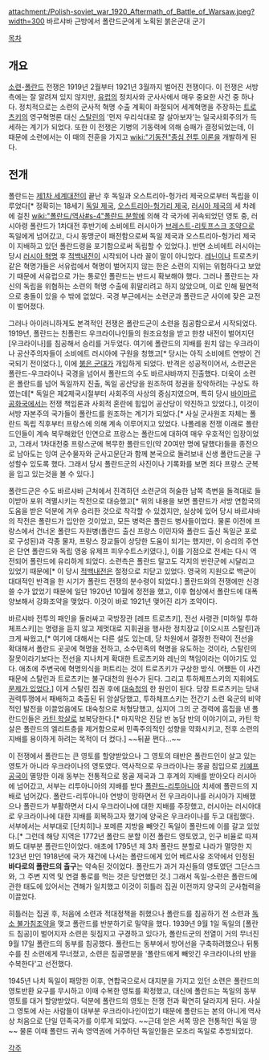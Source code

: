 attachment:/Polish-soviet_war_1920_Aftermath_of_Battle_of_Warsaw.jpeg?width=300
바르샤바 근방에서 폴란드군에게 노획된 붉은군대 군기

[[목차]]
== 개요 ==
[[소련]]-[[폴란드]] 전쟁은 1919년 2월부터 1921년 3월까지 벌어진 전쟁이다. 이 전쟁은 서방측에는 잘 알려져 있지 않지만, [[유럽]]의 정치사와 군사사에서 매우 중요한 사건 중 하나다. 정치적으로는 소련의 군사적 혁명 수출 계획이 좌절되어 세계혁명을 주장하는 [[트로츠키]]의 영구혁명론 대신 [[스탈린]]의 '먼저 우리식대로 잘 살아보자'는 일국사회주의가 득세하는 계기가 되었다. 또한 이 전쟁은 기병의 기동력에 의해 승패가 결정되었는데, 이 때문에 소련에서는 이 때의 전훈을 가지고 [[wiki:"기동전"종심 전투 이론]]을 개발하게 된다. 

== 전개 ==
폴란드는 [[제1차 세계대전]]이 끝난 후 독일과 오스트리아-헝가리 제국으로부터 독립을 이루었다[* 정확히는 18세기 [[독일 제국]], [[오스트리아-헝가리 제국]], [[러시아 제국]]의 세 차례에 걸친 [[wiki:"폴란드/역사#s-4"폴란드 분할]]에 의해 각 국가에 귀속되었던 영토 중, 러시아령 폴란드가 1차대전 후반기에 소비에트 러시아가 [[브레스트-리토프스크 조약]]으로 독일에게 넘어갔고, 다시 동맹군이 패전함으로써 독일 제국과 오스트리아-헝가리 제국이 지배하고 있던 폴란드령을 포기함으로써 독립할 수 있었다.]. 반면 소비에트 러시아는 당시 [[러시아 혁명]] 후 [[적백내전]]이 시작되어 나라 꼴이 말이 아니었다. [[레닌]]이나 트로츠키 같은 혁명가들은 서유럽에서 혁명이 벌어지지 않는 한은 소련의 지위는 위험하다고 보았기 때문에 서유럽으로 가는 통로인 폴란드는 반드시 확보해야 했다. 그러나 폴란드는 자신의 독립을 위협하는 소련의 혁명 수출에 휘말리려고 하지 않았으며, 이로 인해 필연적으로 충돌이 있을 수 밖에 없었다. 국경 부근에서는 소련군과 폴란드군 사이에 잦은 교전이 벌어졌다.

그러나 아이러니하게도 본격적인 전쟁은 폴란드군이 소련을 침공함으로서 시작되었다. 1919년, 폴란드는 친폴란드 우크라이나인들의 원조요청을 받고 한창 내전이 벌어지던 [우크라이나]를 침공해서 승리를 거두었다. 여기에 폴란드의 지배를 원치 않는 우크라이나 공산주의자들이 소비에트 러시아에 구원을 청했고[* 당시는 아직 소비에트 연방이 건국되기 전이었다.], 이에 [[붉은 군대]]가 개입하게 되었다. 반격은 성공적이어서, 소련군은 폴란드-우크라이나 국경을 넘어서 폴란드의 수도 바르샤바까지 진출했다. 더욱이 소련은 폴란드를 넘어 독일까지 진출, 독일 공산당을 원조하여 정권을 장악하려는 구상도 하였는데[* 독일은 제2제국시절부터 사회주의 사상의 중심지였으며, 특히 당시 [[바이마르 공화국]]에서는 전쟁 책임론과 사회적 혼란에 힘입어 공산당이 약진하고 있었다.], 이것이 서방 자본주의 국가들이 폴란드를 원조하는 계기가 되었다.[* 사실 군사원조 자체는 폴란드 독립 직후부터 프랑스에 의해 계속 이루어지고 있었다. 나폴레옹 전쟁 이래로 폴란드인들이 계속 복무해왔던 인연으로 프랑스는 폴란드에 대하여 매우 우호적인 입장이었고, 그래서 1차대전중 프랑스군에 복무한 폴란드인(약 20여만 명에 달했다)들을 종전으로 남아도는 잉여 군수물자와 군사고문단과 함께 본국으로 돌려보내 신생 폴란드군을 구성할수 있도록 했다. 그래서 당시 폴란드군의 사진이나 기록화를 보면 죄다 프랑스 군복을 입고 있는것을 볼 수 있다.] 

폴란드군은 수도 바르샤바 근처에서 진격하던 소련군의 허술한 남쪽 측변을 돌격대로 들이받아 포위 격멸시키는 작전으로 대승했고[* 위의 내용을 보면 폴란드가 서방 연합국의 도움을 받은 덕분에 겨우 승리한 것으로 착각할 수 있겠지만, 실상에 있어 당시 바르샤바의 작전은 폴란드가 입안한 것이었고, 모든 병력은 폴란드 병사들이었다. 물론 이전에 프랑스에서 건너온 폴란드 자원병(폴란드 출신 프랑스 이민자와 폴란드 출신 독일군 포로로 구성된)과 각종 물자, 프랑스 장교들이 상당한 도움이 되기는 했지만, 이 승리의 주연은 단연 폴란드와 독립 영웅 유제프 피우수트스키였다.], 이를 기점으로 전세는 다시 역전되어 폴란드에 유리하게 되었다. 소련측은 폴란드 말고도 각지의 반란군에 시달리고 있었기 때문에[* 이 당시 [[적백내전]]은 절정으로 치닫고 있었다. 영국의 지원으로 백군이 대대적인 반격을 한 시기가 폴란드 전쟁의 분수령이 되었다.] 폴란드와의 전쟁에만 신경쓸 수가 없었기 때문에 일단 1920년 10월에 정전을 했고, 이후 협상에서 폴란드에 대폭 양보해서 강화조약을 맺었다. 이것이 바로 1921년 맺어진 리가 조약이다.

바르샤바 전투의 패인을 둘러싸고 국방장관 [레프 트로츠키], 전선 사령관 [미하일 투하체프스키]는 명령을 듣지 않고 제멋대로 지휘권을 행사한 정치장교 [이오시프 스탈린]과 크게 싸웠고,[* 여기에 대해서는 다른 설도 있는데, 당 차원에서 결정한 전략이 전선을 확대해서 폴란드 곳곳에 혁명을 전하고, 소수민족의 혁명을 유도하는 것이라, 스탈린의 잘못이라기보다는 전선을 지나치게 확대한 트로츠키와 레닌의 책임이라는 이야기도 있다. 애초에 주변국에 혁명의식을 퍼트리는 것이 트로츠키가 구상한 방식. 어쨌든 이 사건 때문에 스탈린과 트로츠키는 불구대천의 원수가 된다. 그리고 투하체프스키의 지휘에도 [http://pkka1918.egloos.com/m/1194307 문제가 있었다.]] 이게 스탈린 집권 후에 [[대숙청]]의 한 원인이 된다. 당장 트로츠키는 당내 권력투쟁에서 패배하고 축출된 뒤 암살당했고, 투하체프스키는 전간기 소련 육군의 비약적인 발전을 이끌었음에도 대숙청으로 처형당했고, 심지어 그의 군 경력에 흠집을 낸 폴란드인들은 [[카틴 학살]]로 보복당한다.[* 마지막은 진담 반 농담 반의 이야기이고, 카틴 학살은 폴란드의 엘리트층을 제거함으로써 민족주의적인 성향을 약화시키고, 전후 소련의 지배를 용이하게 하려는 목적이 더 컸다.] ~~뒤끝 쩐다...~~

이 전쟁에서 폴란드는 큰 영토를 할양받았으나 그 영토의 태반은 폴란드인이 살고 있는 영토가 아니라 우크라이나의 영토였다. 역사적으로 우크라이나는 몽골 침입으로 [[키예프 공국]]이 멸망한 이래 동부는 전통적으로 몽골 제국과 그 후계의 지배를 받아오다 러시아에 넘어갔고, 서부는 리투아니아의 지배를 받다 [[폴란드-리투아니아]] 치세에 폴란드의 지배로 넘어갔다. 폴란드-리투아니아 연방이 망하면서 전 우크라이나를 러시아가 지배했으나 폴란드가 부활하면서 다시 우크라이나에 대한 지배를 주장했고, 러시아는 러시아대로 우크라이나에 대한 지배를 회복하고자 했기에 양국은 우크라이나를 두고 대립했다.
서부에서는 서부대로 [단치히]나 포메른 지방을 빼앗긴 독일이 폴란드에 이를 갈고 있었다.[* 그런데 해당 지역은 1772년 폴란드 분할 이전 폴란드 영토였고, 인구 비율로 따져봐도 대부분 폴란드인이었다. 애초에 1795년 제 3차 폴란드 분할로 나라가 멸망한 지 123년 만인 1918년에 국가 재건에 나서는 폴란드에게 있어 베르사유 조약에서 인정된 '''바다로의 폴란드의 출구'''는 약속된 것이었다. 폴란드가 과거 자신들의 영토였던 그단스크와, 그 주변 지역 및 연결 통로를 먹는 것은 당연했던 것.] 그래서 독일-소련은 폴란드에 관한 태도에 있어서는 견해가 일치했고 이것이 히틀러 집권 이전까지 양국의 군사협력을 이끌었다.

히틀러는 집권 후, 처음에 소련과 적대정책을 취했으나 폴란드를 침공하기 전 소련과 [[독소 불가침조약]]을 맺고 폴란드를 반분하기로 밀약을 했다. 1939년 9월 1일 독일의 [폴란드 침공]이 벌어지자 소련은 뒷짐지고 구경하고 있다가, 폴란드군의 전열이 거의 무너진 9월 17일 폴란드의 동부를 침공했다. 폴란드는 동부에서 방어선을 구축하려했으나 뒤통수를 친 소련에게 무너졌고, 소련은 침공명분을 '폴란드에게 빼앗긴 우크라이나의 반을 수복한다'고 선전했다. 

1945년 나치 독일이 패망한 이후, 연합국으로서 대지분을 가지고 있던 소련은 폴란드의 영토반환 요구를 무시하고 이때 수복한 영토를 확정했고, 대신에 폴란드는 독일의 동부영토를 대거 할양받았다. 덕분에 폴란드의 영토는 전쟁 전과 확연히 달라지게 된다. 사실 그 영토에 사는 사람들이 대부분 우크라이나인이었기 때문에 폴란드는 본의 아니게 역사상 처음으로 단일 민족국가를 이루게 되었다. ~~근데 얻은 서쪽 땅은 전통적인 독일 땅~~ 물론 이때 폴란드 귀속 영역권에 거주하던 독일인들은 모조리 독일로 추방되었다.

[[각주]]
